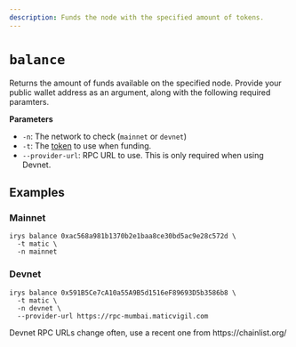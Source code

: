 ```yaml
---
description: Funds the node with the specified amount of tokens.
---
```



# `balance`

Returns the amount of funds available on the specified node. Provide your public wallet address as an argument, along with the following required paramters.

**Parameters**

<div className="-mt-6" />

- `-n`: The network to check (`mainnet` or `devnet`)
- `-t`: The [token](/overview/supported-tokens) to use when funding.
- `--provider-url`: RPC URL to use. This is only required when using Devnet.

## Examples

### Mainnet

```console
irys balance 0xac568a981b1370b2e1baa8ce30bd5ac9e28c572d \
  -t matic \
  -n mainnet
```

### Devnet

```console
irys balance 0x591B5Ce7cA10a55A9B5d1516eF89693D5b3586b8 \
  -t matic \
  -n devnet \
  --provider-url https://rpc-mumbai.maticvigil.com
```

<Callout type="info" emoji="ℹ️">
	Devnet RPC URLs change often, use a recent one from https://chainlist.org/
</Callout>
